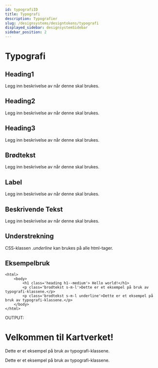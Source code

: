 ```yaml
---
id: typografiID
title: Typografi
description: Typografier
slug: /designsystems/designtokens/typografi
displayed_sidebar: designsystemSidebar
sidebar_position: 2
---
```


# Typografi

## Heading1
Legg inn beskrivelse av når denne skal brukes.
<Heading1/>

## Heading2
Legg inn beskrivelse av når denne skal brukes.
<Heading2/>

## Heading3
Legg inn beskrivelse av når denne skal brukes.
<Heading3/>

## Brødtekst
Legg inn beskrivelse av når denne skal brukes.
<Brodtekst/>


## Label
Legg inn beskrivelse av når denne skal brukes.
<Label/>

## Beskrivende Tekst
Legg inn beskrivelse av når denne skal brukes.
<BeskrivendeTekst/>

## Understrekning
CSS-klassen _.underline_ kan brukes på alle html-tager. 
<Underline/>

## Eksempelbruk
```markup title="/.html"
<html>
    <body>
        <h1 class='heading h1--medium'> Hello world!</h1>
        <p class='brodtekst s-m-l'>Dette er et eksempel på bruk av typografi-klassene.</p>
        <p class='brodtekst s-m-l underline'>Dette er et eksempel på bruk av typografi-klassene.</p>
    </body>
</html>

```

OUTPUT: 

<html>
    <body>
        <h1 class='heading h1--medium'> Velkommen til Kartverket!</h1>
        <p class='brodtekst s-m-l'>Dette er et eksempel på bruk av typografi-klassene.</p>
        <p class='brodtekst s-m-l underline'> Dette er et eksempel på bruk av typografi-klassene.</p>
    </body>
</html>
